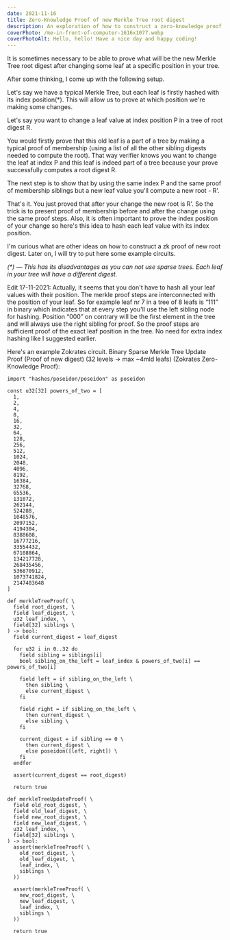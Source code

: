 ```yaml
---
date: 2021-11-16
title: Zero-Knowledge Proof of new Merkle Tree root digest
description: An exploration of how to construct a zero-knowledge proof for updating a Merkle Tree root digest, including practical considerations, proof strategies, and an example Zokrates circuit for verifying new root digests after leaf updates.
coverPhoto: /me-in-front-of-computer-1616x1077.webp
coverPhotoAlt: Hello, hello! Have a nice day and happy coding!
---
```


It is sometimes necessary to be able to prove what will be the new Merkle Tree root digest after changing some leaf at a specific position in your tree.

After some thinking, I come up with the following setup.

Let's say we have a typical Merkle Tree, but each leaf is firstly hashed with its index position(\*). This will allow us to prove at which position we're making some changes.

Let's say you want to change a leaf value at index position P in a tree of root digest R.

You would firstly prove that this old leaf is a part of a tree by making a typical proof of membership (using a list of all the other sibling digests needed to compute the root). That way verifier knows you want to change the leaf at index P and this leaf is indeed part of a tree because your prove successfully computes a root digest R.

The next step is to show that by using the same index P and the same proof of membership siblings but a new leaf value you'll compute a new root - R'.

That's it. You just proved that after your change the new root is R'. So the trick is to present proof of membership before and after the change using the same proof steps. Also, it is often important to prove the index position of your change so here's this idea to hash each leaf value with its index position.

I'm curious what are other ideas on how to construct a zk proof of new root digest. Later on, I will try to put here some example circuits.

_(\*) — This has its disadvantages as you can not use sparse trees. Each leaf in your tree will have a different digest._

Edit 17-11-2021:
Actually, it seems that you don't have to hash all your leaf values with their position. The merkle proof steps are interconnected with the position of your leaf. So for example leaf nr 7 in a tree of 8 leafs is “111” in binary which indicates that at every step you'll use the left sibling node for hashing. Position “000” on contrary will be the first element in the tree and will always use the right sibling for proof. So the proof steps are sufficient proof of the exact leaf position in the tree. No need for extra index hashing like I suggested earlier.

Here's an example Zokrates circuit. Binary Sparse Merkle Tree Update Proof (Proof of new digest) (32 levels -> max ~4mld leafs) (Zokrates Zero-Knowledge Proof):

```zokrates
import "hashes/poseidon/poseidon" as poseidon

const u32[32] powers_of_two = [
  1,
  2,
  4,
  8,
  16,
  32,
  64,
  128,
  256,
  512,
  1024,
  2048,
  4096,
  8192,
  16384,
  32768,
  65536,
  131072,
  262144,
  524288,
  1048576,
  2097152,
  4194304,
  8388608,
  16777216,
  33554432,
  67108864,
  134217728,
  268435456,
  536870912,
  1073741824,
  2147483648
]

def merkleTreeProof( \
  field root_digest, \
  field leaf_digest, \
  u32 leaf_index, \
  field[32] siblings \
) -> bool:
  field current_digest = leaf_digest

  for u32 i in 0..32 do
    field sibling = siblings[i]
    bool sibling_on_the_left = leaf_index & powers_of_two[i] == powers_of_two[i]

    field left = if sibling_on_the_left \
      then sibling \
      else current_digest \
    fi

    field right = if sibling_on_the_left \
      then current_digest \
      else sibling \
    fi

    current_digest = if sibling == 0 \
      then current_digest \
      else poseidon([left, right]) \
    fi
  endfor

  assert(current_digest == root_digest)

  return true

def merkleTreeUpdateProof( \
  field old_root_digest, \
  field old_leaf_digest, \
  field new_root_digest, \
  field new_leaf_digest, \
  u32 leaf_index, \
  field[32] siblings \
) -> bool:
  assert(merkleTreeProof( \
    old_root_digest, \
    old_leaf_digest, \
    leaf_index, \
    siblings \
  ))

  assert(merkleTreeProof( \
    new_root_digest, \
    new_leaf_digest, \
    leaf_index, \
    siblings \
  ))

  return true
```
